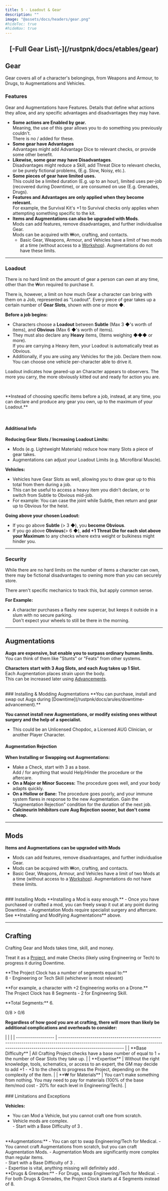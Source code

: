 ```yaml
---
title: 5 - Loadout & Gear
description: ""
image: "@assets/docs/headers/gear.png"
#hideToc: true
#hideNav: true
---
```


<div class="w-full" style="text-align:center"> <h2> [-Full Gear List\-](/rustpnk/docs/etables/gear) </h2> </div>

## Gear
Gear covers all of a character's belongings, from Weapons and Armour, to Drugs, to Augmentations and Vehicles.

### Features
Gear and Augmentations have Features. Details that define what actions they allow, and any specific advantages and disadvantages they may have.
- **Some actions are Enabled by gear.**<br/>Meaning, the use of this gear allows you to do something you previously couldn't. <br/>There is no <AD/>/<TD/> added for these.
- **Some gear have Advantages**<br/>Advantages might add Advantage Dice <AD/> to relevant checks, or provide some other benefit.
- **Likewise, some gear may have Disadvantages**.<br/>Disadvantages might reduce a Skill, add Threat Dice <TD/> to relevant checks, or be purely fictional problems, (E.g. Slow, Noisy, etc.).
- **Some pieces of gear have limited uses.**<br/>This could be a limited duration (E.g. up to an hour), limited uses per-job (recovered during Downtime), or are consumed on use (E.g. Grenades, Drugs).
- **Features and Advantages are only applied when they become relevant.** <br/>For example, the Survival Kit's +1<AD/> to Survival checks only applies when attempting something specific to the kit.
- **Items and Augmentations can also be upgraded with Mods**.<br/>Mods can add features, remove disadvantages, and further individualise Gear.<br/> Mods can be acquired with ₩on, crafting, and contacts.
    - Basic Gear, Weapons, Armour, and Vehicles have a limit of two mods at a time (without access to a [Workshop](/rustpnk/arules/crew-faction)). Augmentations do not have these limits.

---

### Loadout
There is no hard limit on the amount of gear a person can *own* at any time, other than the ₩on required to purchase it.

There is, however, a limit on how much Gear a character can bring with them on a Job, represented as "Loadout".
Every piece of gear takes up a certain number of **Gear Slots**, shown with one or more ◆.

**Before a job begins:**
- Characters choose a **Loadout** between **Subtle** (Max 3 ◆'s worth of items), and **Obvious** (Max 6 ◆'s worth of items).<br/>
- They must also declare any **Heavy** items, (Items weighing ◆◆◆ or more).<br/> If you are carrying a Heavy item, your Loadout is automatically treat as Obvious.
- Additionally, if you are using any Vehicles for the job. Declare them now.<br/> You can choose one vehicle per-character able to drive it.

Loadout indicates how geared-up an Character appears to observers. The more you carry, the more obviously kitted out and ready for action you are.


<br/>
<p class="text-center">**Instead of choosing specific items before a job, instead, at any time, you can declare and produce any gear you own, up to the maximum of your Loadout.**</p>
<br/>


#### Additional Info
**Reducing Gear Slots / Increasing Loadout Limits:**
- Mods (e.g. Lightweight Materials) reduce how many Slots a piece of gear takes.
- Augmentations can adjust your Loadout Limits (e.g. Microfibral Muscle).

**Vehicles:**
- Vehicles have Gear Slots as well, allowing you to draw gear up to this total from them during a job.
- This can be useful to access a heavy item you didn't declare, or to switch from Subtle to Obvious mid-job.
- For example: You can case the joint while Subtle, then return and gear up to Obvious for the heist.

**Going above your chosen Loadout:**
- If you go above **Subtle** (> 3 ◆), you **become Obvious**.
- If you go above **Obvious**(> 6 ◆), **add +1 Threat Die for each slot above your Maximum** to any checks where extra weight or bulkiness might hinder you.

---

### Security
While there are no hard limits on the number of items a character can own, there may be fictional disadvantages to owning more than you can securely store.

There aren't specific mechanics to track this, but apply common sense. 

**For Example:**
- A character purchases a flashy new supercar, but keeps it outside in a slum with no secure parking. <br/>Don't expect your wheels to still be there in the morning.

---

## Augmentations
**Augs are expensive, but enable you to surpass ordinary human limits.**<br/> You can think of them like "Stunts" or "Feats" from other systems.

**Characters start with 3 Aug Slots, and each Aug takes up 1 Slot.**<br/> Each Augmentation places strain upon the body.<br/> This can be increased later using [Advancements](/rustpnk/docs/arules/downtime-advancement).

<br/>
### Installing & Modding Augmentations
**You can purchase, install and swap out Augs during [Downtime](/rustpnk/docs/arules/downtime-advancement).**

**You cannot install new Augmentations, or modify existing ones without surgery and the help of a specialist.**<br/> 
- This could be an Unlicensed Chopdoc, a Licensed AUG Clinician, or another Player Character.


#### Augmentation Rejection
**When Installing or Swapping out Augmentations:**
- Make a Check, start with 3<TD/> as a base.<br/> Add <AD/>/<TD/> for anything that would Help/Hinder the procedure or the aftercare.
- **On a Major or Minor Success:** The procedure goes well, and your body adapts quickly.
- **On a Hollow or Bane:** The procedure goes poorly, and your immune system flares in response to the new Augmentation. Gain the "Augmentation Rejection" condition for the duration of the next job.
- **Calcineurin Inhibitors cure Aug Rejection sooner, but don't come cheap.**

---

## Mods
**Items and Augmentations can be upgraded with Mods**
- Mods can add features, remove disadvantages, and further individualise Gear.
- Mods can be acquired with ₩on, crafting, and contacts.
- Basic Gear, Weapons, Armour, and Vehicles have a limit of two Mods at a time (without access to a [Workshop](/rustpnk/arules/crew-faction)). Augmentations do not have these limits.

<br/>
### Installing Mods
**Installing a Mod is easy enough.**
- Once you have purchased or crafted a mod, you can freely swap it out at any point during Downtime.
- Augmentation Mods require specialist surgery and aftercare. See **Installing and Modifying Augmentations** above.

---

## Crafting
Crafting Gear and Mods takes time, skill, and money.

Treat it as a [Project](/rustpnk/docs/arules/downtime-advancement), and make Checks (likely using Engineering or Tech) to progress it during Downtime.

<p class="text-center">**The Project Clock has a number of segments equal to:**<br/> 8 - Engineering or Tech Skill (whichever is most relevant)</p>

<p class="text-center">**For example, a character with +2 Engineering works on a Drone.** <br/> The Project Clock has 8 Segments - 2 for Engineering Skill.</p><p class="text-center"> **Total Segments:** 6.</p>
<div class="clock w-full text-center"> 0/8 > 0/6 </div>

**Regardless of how good you are at crafting, there will more than likely be additional complications and overheads to consider:**
<div class="sonohead">
|                     |                                                                                                                                                                                              |
| ------------------- | -------------------------------------------------------------------------------------------------------------------------------------------------------------------------------------------- |
| **Base Difficulty** | All Crafting Project checks have a base number of <TD/> equal to 1 + the number of Gear Slots they take up.                                                                                  |
| **Expertise**       | Without the right knowledge, tools, schematics, or access to an expert, the GM may decide to add +1 - +3<TD/> to the check to progress the Project, depending on the complexity of the item. |
| **₩ for Materials** | You can't make something from nothing. You may need to pay for materials (100% of the base item/mod cost - 20% for each level in Engineering/Tech).                                          |

</div>

<br/>
### Limitations and Exceptions

**Vehicles:**
- You can Mod a Vehicle, but you cannot craft one from scratch.
- Vehicle mods are complex. <br/> - Start with a Base Difficulty of 3 <TD/>.

<br/>
**Augmentations:**
- You can opt to swap Engineering/Tech for Medical.
- You cannot craft Augmentations from scratch, but you can craft Augmentation Mods.
- Augmentation Mods are significantly more complex than regular items.<br/> - Start with a Base Difficulty of 3 <TD/>. <br/> - Expertise is vital, anything missing will definitely add <TD/>.

<br/>
**Drugs & Grenades:**
- For Drugs, swap Engineering/Tech for Medical.
- For both Drugs & Grenades, the Project Clock starts at 4 Segments instead of 8.
